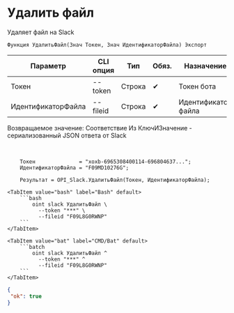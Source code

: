 ﻿---
sidebar_position: 4
description: Удалить файл и другие функции для работы с Slack в Открытом пакете интеграций - бесплатной open-source библиотеке интеграций для 1С:Предприятие 8, OneScript и CLI
keywords: [1C, 1С, 1С:Предприятие, 1С:Предприятие 8.3, API, Интеграция, Сервисы, Обмен, OneScript, CLI, Slack]
---


# Удалить файл
 Удаляет файл на Slack



`Функция УдалитьФайл(Знач Токен, Знач ИдентификаторФайла) Экспорт`

  | Параметр | CLI опция | Тип | Обяз. | Назначение |
  |-|-|-|-|-|
  | Токен | --token | Строка | &#x2714; | Токен бота |
  | ИдентификаторФайла | --fileid | Строка | &#x2714; | Идентификатор файла |

  
  Возвращаемое значение:   Соответствие Из КлючИЗначение - сериализованный JSON ответа от Slack

<br/>



```bsl title="Пример использования для 1С:Предприятие/OneScript"
    Токен              = "xoxb-6965308400114-696804637...";
    ИдентификаторФайла = "F09MD10276G";

    Результат = OPI_Slack.УдалитьФайл(Токен, ИдентификаторФайла);
```
    

 <Tabs>
  
    <TabItem value="bash" label="Bash" default>
        ```bash
            oint slack УдалитьФайл \
              --token "***" \
              --fileid "F09L8G0RWNP"
        ```
    </TabItem>
  
    <TabItem value="bat" label="CMD/Bat" default>
        ```batch
            oint slack УдалитьФайл ^
              --token "***" ^
              --fileid "F09L8G0RWNP"
        ```
    </TabItem>
</Tabs>


```json title="Результат"
{
 "ok": true
}
```
